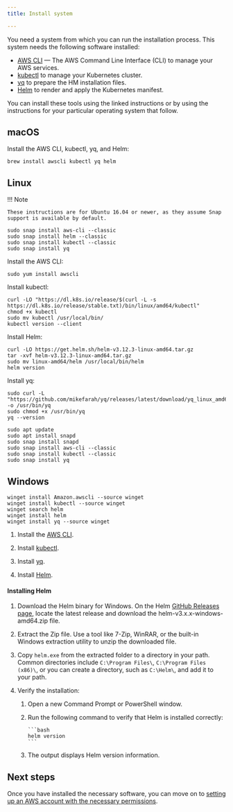 ```yaml
---
title: Install system

---
```


You need a system from which you can run the installation process. This system needs the following software installed:

-   [AWS CLI](https://docs.aws.amazon.com/cli/latest/userguide/getting-started-install.html#getting-started-install-instructions) — The AWS Command Line Interface (CLI) to manage your AWS services.
-   [kubectl](https://docs.aws.amazon.com/eks/latest/userguide/install-kubectl.html) to manage your Kubernetes cluster.
-   [yq](https://github.com/mikefarah/yq) to prepare the HM installation files.
-   [Helm](https://helm.sh/docs/intro/install/) to render and apply the Kubernetes manifest.

You can install these tools using the linked instructions or by using the instructions for your particular operating system that follow.

## macOS

Install the AWS CLI, kubectl, yq, and Helm:

```shell
brew install awscli kubectl yq helm
```

## Linux

<TabContainer>
<Tab title="Ubuntu">

!!! Note

    These instructions are for Ubuntu 16.04 or newer, as they assume Snap support is available by default.

```shell
sudo snap install aws-cli --classic
sudo snap install helm --classic
sudo snap install kubectl --classic
sudo snap install yq

```

</Tab>

<Tab title="Red Hat">

Install the AWS CLI:

```shell
sudo yum install awscli
```

Install kubectl:

```
curl -LO "https://dl.k8s.io/release/$(curl -L -s https://dl.k8s.io/release/stable.txt)/bin/linux/amd64/kubectl"
chmod +x kubectl
sudo mv kubectl /usr/local/bin/
kubectl version --client
```

Install Helm:

```
curl -LO https://get.helm.sh/helm-v3.12.3-linux-amd64.tar.gz
tar -xvf helm-v3.12.3-linux-amd64.tar.gz
sudo mv linux-amd64/helm /usr/local/bin/helm
helm version
```

Install yq:

```
sudo curl -L "https://github.com/mikefarah/yq/releases/latest/download/yq_linux_amd64" -o /usr/bin/yq
sudo chmod +x /usr/bin/yq
yq --version
```

</Tab>

<Tab title="Debian">

```shell
sudo apt update
sudo apt install snapd
sudo snap install snapd
sudo snap install aws-cli --classic
sudo snap install kubectl --classic
sudo snap install yq
```

</Tab>
</TabContainer>

## Windows

<TabContainer>
<Tab title="Winget">

```shell
winget install Amazon.awscli --source winget
winget install kubectl --source winget
winget search helm
winget install helm
winget install yq --source winget
```

</Tab>

<Tab title="Manually">

1.  Install the [AWS CLI](https://docs.aws.amazon.com/cli/latest/userguide/install-cliv2-windows.html).

2.  Install [kubectl](https://kubernetes.io/docs/tasks/tools/install-kubectl-windows/).

3.  Install [yq](https://github.com/mikefarah/yq?tab=readme-ov-file#windows).

4.  Install [Helm](installsystem.mdx#installing-helm).

</Tab>
</TabContainer>

#### Installing Helm

1.  Download the Helm binary for Windows. On the Helm [GitHub Releases page](https://github.com/helm/helm/releases), locate the latest release and download the helm-v3.x.x-windows-amd64.zip file.

2.  Extract the Zip file. Use a tool like 7-Zip, WinRAR, or the built-in Windows extraction utility to unzip the downloaded file.

3.  Copy `helm.exe` from the extracted folder to a directory in your path. Common directories include `C:\Program Files\`, `C:\Program Files (x86)\`, or you can create a directory, such as `C:\Helm\`, and add it to your path.

4.  Verify the installation:

    1.  Open a new Command Prompt or PowerShell window.

    2.  Run the following command to verify that Helm is installed correctly:

        ````
        ```bash
        helm version
        ```
        ````

    3.  The output displays Helm version information.

## Next steps

Once you have installed the necessary software, you can move on to [setting up an AWS account with the necessary permissions](awsaccount.mdx).
